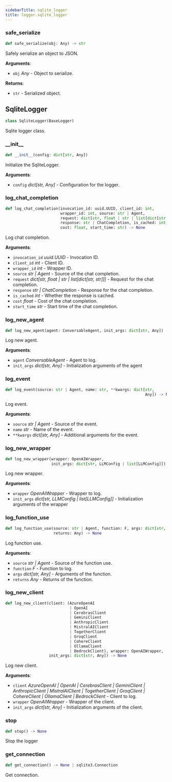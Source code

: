 ```yaml
---
sidebarTitle: sqlite_logger
title: logger.sqlite_logger
---
```


### safe\_serialize

```python
def safe_serialize(obj: Any) -> str
```

Safely serialize an object to JSON.

**Arguments**:

- `obj` _Any_ - Object to serialize.
  

**Returns**:

- `str` - Serialized object.

## SqliteLogger

```python
class SqliteLogger(BaseLogger)
```

Sqlite logger class.

### \_\_init\_\_

```python
def __init__(config: dict[str, Any])
```

Initialize the SqliteLogger.

**Arguments**:

- `config` _dict[str, Any]_ - Configuration for the logger.

### log\_chat\_completion

```python
def log_chat_completion(invocation_id: uuid.UUID, client_id: int,
                        wrapper_id: int, source: str | Agent,
                        request: dict[str, float | str | list[dict[str, str]]],
                        response: str | ChatCompletion, is_cached: int,
                        cost: float, start_time: str) -> None
```

Log chat completion.

**Arguments**:

- `invocation_id` _uuid.UUID_ - Invocation ID.
- `client_id` _int_ - Client ID.
- `wrapper_id` _int_ - Wrapper ID.
- `source` _str | Agent_ - Source of the chat completion.
- `request` _dict[str, float | str | list[dict[str, str]]]_ - Request for the chat completion.
- `response` _str | ChatCompletion_ - Response for the chat completion.
- `is_cached` _int_ - Whether the response is cached.
- `cost` _float_ - Cost of the chat completion.
- `start_time` _str_ - Start time of the chat completion.

### log\_new\_agent

```python
def log_new_agent(agent: ConversableAgent, init_args: dict[str, Any]) -> None
```

Log new agent.

**Arguments**:

- `agent` _ConversableAgent_ - Agent to log.
- `init_args` _dict[str, Any]_ - Initialization arguments of the agent

### log\_event

```python
def log_event(source: str | Agent, name: str, **kwargs: dict[str,
                                                             Any]) -> None
```

Log event.

**Arguments**:

- `source` _str | Agent_ - Source of the event.
- `name` _str_ - Name of the event.
- `**kwargs` _dict[str, Any]_ - Additional arguments for the event.

### log\_new\_wrapper

```python
def log_new_wrapper(wrapper: OpenAIWrapper,
                    init_args: dict[str, LLMConfig | list[LLMConfig]]) -> None
```

Log new wrapper.

**Arguments**:

- `wrapper` _OpenAIWrapper_ - Wrapper to log.
- `init_args` _dict[str, LLMConfig | list[LLMConfig]]_ - Initialization arguments of the wrapper

### log\_function\_use

```python
def log_function_use(source: str | Agent, function: F, args: dict[str, Any],
                     returns: Any) -> None
```

Log function use.

**Arguments**:

- `source` _str | Agent_ - Source of the function use.
- `function` _F_ - Function to log.
- `args` _dict[str, Any]_ - Arguments of the function.
- `returns` _Any_ - Returns of the function.

### log\_new\_client

```python
def log_new_client(client: (AzureOpenAI
                            | OpenAI
                            | CerebrasClient
                            | GeminiClient
                            | AnthropicClient
                            | MistralAIClient
                            | TogetherClient
                            | GroqClient
                            | CohereClient
                            | OllamaClient
                            | BedrockClient), wrapper: OpenAIWrapper,
                   init_args: dict[str, Any]) -> None
```

Log new client.

**Arguments**:

- `client` _AzureOpenAI | OpenAI | CerebrasClient | GeminiClient | AnthropicClient | MistralAIClient | TogetherClient | GroqClient | CohereClient | OllamaClient | BedrockClient_ - Client to log.
- `wrapper` _OpenAIWrapper_ - Wrapper of the client.
- `init_args` _dict[str, Any]_ - Initialization arguments of the client.

### stop

```python
def stop() -> None
```

Stop the logger

### get\_connection

```python
def get_connection() -> None | sqlite3.Connection
```

Get connection.

